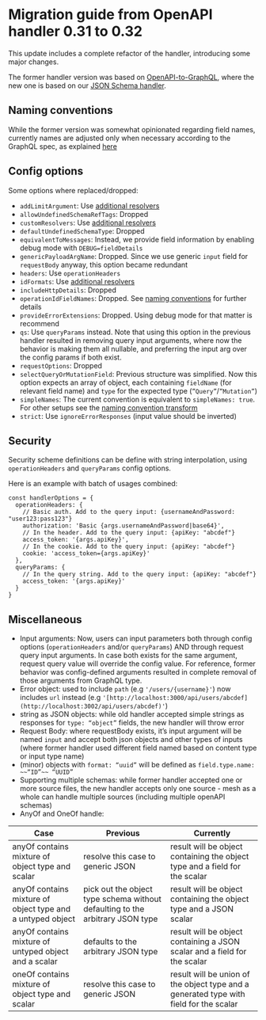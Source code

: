 
# Migration guide from OpenAPI handler 0.31 to 0.32

This update includes a complete refactor of the handler, introducing some major changes.

The former handler version was based on [OpenAPI-to-GraphQL](https://developer.ibm.com/open/projects/openapi-to-graphql), where the new one is based on our [JSON Schema handler](/docs/handlers/json-schema).

## Naming conventions

While the former version was somewhat opinionated regarding field names, currently names are adjusted only when necessary according to the GraphQL spec, as explained [here](/docs/handlers/openapi#naming-convention)

## Config options

Some options where replaced/dropped:

- `addLimitArgument`: Use [additional resolvers](/docs/transforms/resolvers-composition)
- `allowUndefinedSchemaRefTags`: Dropped
- `customResolvers`: Use [additional resolvers](/docs/transforms/resolvers-composition)
- `defaultUndefinedSchemaType`: Dropped
- `equivalentToMessages`: Instead, we provide field information by enabling debug mode with `DEBUG=fieldDetails`
- `genericPayloadArgName`: Dropped. Since we use generic `input` field for `requestBody` anyway, this option became redundant
- `headers`: Use `operationHeaders`
- `idFormats`: Use [additional resolvers](/docs/transforms/resolvers-composition)
- `includeHttpDetails`: Dropped
- `operationIdFieldNames`: Dropped. See [naming conventions](/docs/handlers/openapi#naming-convention) for further details
- `provideErrorExtensions`: Dropped. Using debug mode for that matter is recommend
- `qs`: Use `queryParams` instead. Note that using this option in the previous handler resulted in removing query input arguments, where now the behavior is making them all nullable, and preferring the input arg over the config params if both exist.
- `requestOptions`: Dropped
- `selectQueryOrMutationField`: Previous structure was simplified. Now this option expects an array of object, each containing `fieldName` (for relevant field name) and `type` for the expected type (`”Query”`/`”Mutation”`)
- `simpleNames`: The current convention is equivalent to `simpleNames: true`. For other setups see the [naming convention transform](https://www.graphql-mesh.com/docs/transforms/naming-convention)
- `strict`: Use `ignoreErrorResponses` (input value should be inverted)

## Security

Security scheme definitions can be define with string interpolation, using `operationHeaders` and `queryParams` config options.

Here is an example with batch of usages combined:

```tsx
const handlerOptions = {
  operationHeaders: {
    // Basic auth. Add to the query input: {usernameAndPassword: "user123:pass123"}
    authorization: 'Basic {args.usernameAndPassword|base64}',
    // In the header. Add to the query input: {apiKey: "abcdef"}
    access_token: '{args.apiKey}',
    // In the cookie. Add to the query input: {apiKey: "abcdef"}
    cookie: 'access_token={args.apiKey}'
  },
  queryParams: {
    // In the query string. Add to the query input: {apiKey: "abcdef"}
    access_token: '{args.apiKey}'
  }
}
```

## Miscellaneous

- Input arguments: Now, users can input parameters both through config options (`operationHeaders` and/or `queryParams`) AND through request query input arguments. In case both exists for the same argument, request query value will override the config value.
  For reference, former behavior was config-defined arguments resulted in complete removal of those arguments from GraphQL type.
- Error object: used to include `path` (e.g `'/users/{username}'`) now includes `url` instead (e.g `'[http://localhost:3000/api/users/abcdef](http://localhost:3002/api/users/abcdef)'`)
- string as JSON objects: while old handler accepted simple strings as responses for `type: “object”` fields, the new handler will throw error
- Request Body: where requestBody exists, it’s input argument will be named `input` and accept both json objects and other types of inputs (where former handler used different field named based on content type or input type name)
- (minor) objects with `format: “uuid”` will be defined as `field.type.name: ~~“ID”~~ “UUID”`
- Supporting multiple schemas: while former handler accepted one or more source files, the new handler accepts only one source - mesh as a whole can handle multiple sources (including multiple openAPI schemas)
- AnyOf and OneOf handle:

| Case                                                       | Previous                                                                      | Currently                                                                              |
| ---------------------------------------------------------- | ----------------------------------------------------------------------------- | -------------------------------------------------------------------------------------- |
| anyOf contains mixture of object type and scalar           | resolve this case to generic JSON                                             | result will be object containing the object type and a field for the scalar            |
| anyOf contains mixture of object type and a untyped object | pick out the object type schema without defaulting to the arbitrary JSON type | result will be object containing the object type and a JSON scalar                     |
| anyOf contains mixture of untyped object and a scalar      | defaults to the arbitrary JSON type                                           | result will be object containing a JSON scalar and a field for the scalar              |
| oneOf contains mixture of object type and scalar           | resolve this case to generic JSON                                             | result will be union of the object type and a generated type with field for the scalar |
